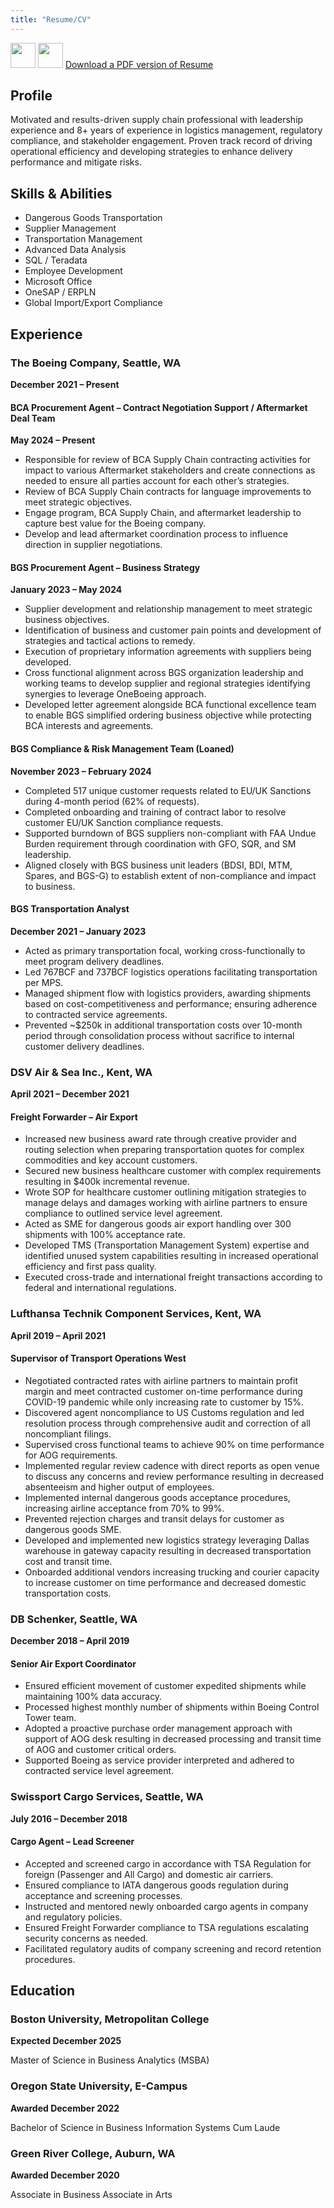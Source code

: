 ```yaml
---
title: "Resume/CV"
---
```


::: {.text-left}
[![](https://content.linkedin.com/content/dam/me/business/en-us/amp/brand-site/v2/bg/LI-Bug.svg.original.svg){width=40px}](https://www.linkedin.com/in/joshua-lawrence-seattle/)
[![](https://cdn-icons-png.flaticon.com/512/732/732200.png){width=40px}](mailto:lawrjosh@bu.edu)
[Download a PDF version of Resume](Resume_JoshuaLawrence.pdf){.btn .btn-primary .btn-lg}
:::

## Profile

Motivated and results-driven supply chain professional with leadership experience and 8+ years of experience in logistics management, regulatory compliance, and stakeholder engagement. Proven track record of driving operational efficiency and developing strategies to enhance delivery performance and mitigate risks.

## Skills & Abilities

- Dangerous Goods Transportation
- Supplier Management
- Transportation Management
- Advanced Data Analysis
- SQL / Teradata
- Employee Development
- Microsoft Office
- OneSAP / ERPLN
- Global Import/Export Compliance

## Experience

### The Boeing Company, Seattle, WA
**December 2021 – Present**

#### BCA Procurement Agent – Contract Negotiation Support / Aftermarket Deal Team
**May 2024 – Present**

- Responsible for review of BCA Supply Chain contracting activities for impact to various Aftermarket stakeholders and create connections as needed to ensure all parties account for each other's strategies.
- Review of BCA Supply Chain contracts for language improvements to meet strategic objectives.
- Engage program, BCA Supply Chain, and aftermarket leadership to capture best value for the Boeing company.
- Develop and lead aftermarket coordination process to influence direction in supplier negotiations.

#### BGS Procurement Agent – Business Strategy
**January 2023 – May 2024**

- Supplier development and relationship management to meet strategic business objectives.
- Identification of business and customer pain points and development of strategies and tactical actions to remedy.
- Execution of proprietary information agreements with suppliers being developed.
- Cross functional alignment across BGS organization leadership and working teams to develop supplier and regional strategies identifying synergies to leverage OneBoeing approach.
- Developed letter agreement alongside BCA functional excellence team to enable BGS simplified ordering business objective while protecting BCA interests and agreements.

#### BGS Compliance & Risk Management Team (Loaned)
**November 2023 – February 2024**

- Completed 517 unique customer requests related to EU/UK Sanctions during 4-month period (62% of requests).
- Completed onboarding and training of contract labor to resolve customer EU/UK Sanction compliance requests.
- Supported burndown of BGS suppliers non-compliant with FAA Undue Burden requirement through coordination with GFO, SQR, and SM leadership.
- Aligned closely with BGS business unit leaders (BDSI, BDI, MTM, Spares, and BGS-G) to establish extent of non-compliance and impact to business.

#### BGS Transportation Analyst
**December 2021 – January 2023**

- Acted as primary transportation focal, working cross-functionally to meet program delivery deadlines.
- Led 767BCF and 737BCF logistics operations facilitating transportation per MPS.
- Managed shipment flow with logistics providers, awarding shipments based on cost-competitiveness and performance; ensuring adherence to contracted service agreements.
- Prevented ~$250k in additional transportation costs over 10-month period through consolidation process without sacrifice to internal customer delivery deadlines.

### DSV Air & Sea Inc., Kent, WA
**April 2021 – December 2021**

#### Freight Forwarder – Air Export

- Increased new business award rate through creative provider and routing selection when preparing transportation quotes for complex commodities and key account customers.
- Secured new business healthcare customer with complex requirements resulting in $400k incremental revenue.
- Wrote SOP for healthcare customer outlining mitigation strategies to manage delays and damages working with airline partners to ensure compliance to outlined service level agreement.
- Acted as SME for dangerous goods air export handling over 300 shipments with 100% acceptance rate.
- Developed TMS (Transportation Management System) expertise and identified unused system capabilities resulting in increased operational efficiency and first pass quality.
- Executed cross-trade and international freight transactions according to federal and international regulations.

### Lufthansa Technik Component Services, Kent, WA
**April 2019 – April 2021**

#### Supervisor of Transport Operations West

- Negotiated contracted rates with airline partners to maintain profit margin and meet contracted customer on-time performance during COVID-19 pandemic while only increasing rate to customer by 15%.
- Discovered agent noncompliance to US Customs regulation and led resolution process through comprehensive audit and correction of all noncompliant filings.
- Supervised cross functional teams to achieve 90% on time performance for AOG requirements.
- Implemented regular review cadence with direct reports as open venue to discuss any concerns and review performance resulting in decreased absenteeism and higher output of employees.
- Implemented internal dangerous goods acceptance procedures, increasing airline acceptance from 70% to 99%.
- Prevented rejection charges and transit delays for customer as dangerous goods SME.
- Developed and implemented new logistics strategy leveraging Dallas warehouse in gateway capacity resulting in decreased transportation cost and transit time.
- Onboarded additional vendors increasing trucking and courier capacity to increase customer on time performance and decreased domestic transportation costs.

### DB Schenker, Seattle, WA
**December 2018 – April 2019**

#### Senior Air Export Coordinator

- Ensured efficient movement of customer expedited shipments while maintaining 100% data accuracy.
- Processed highest monthly number of shipments within Boeing Control Tower team.
- Adopted a proactive purchase order management approach with support of AOG desk resulting in decreased processing and transit time of AOG and customer critical orders.
- Supported Boeing as service provider interpreted and adhered to contracted service level agreement.

### Swissport Cargo Services, Seattle, WA
**July 2016 – December 2018**

#### Cargo Agent – Lead Screener

- Accepted and screened cargo in accordance with TSA Regulation for foreign (Passenger and All Cargo) and domestic air carriers.
- Ensured compliance to IATA dangerous goods regulation during acceptance and screening processes.
- Instructed and mentored newly onboarded cargo agents in company and regulatory policies.
- Ensured Freight Forwarder compliance to TSA regulations escalating security concerns as needed.
- Facilitated regulatory audits of company screening and record retention procedures.

## Education

### Boston University, Metropolitan College
**Expected December 2025**

Master of Science in Business Analytics (MSBA)

### Oregon State University, E-Campus
**Awarded December 2022**

Bachelor of Science in Business Information Systems 
Cum Laude

### Green River College, Auburn, WA
**Awarded December 2020**

Associate in Business
Associate in Arts